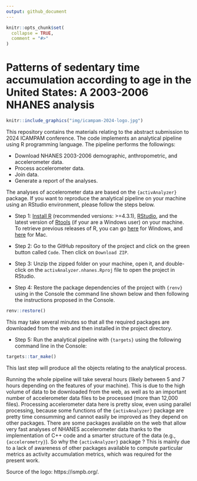 ```yaml
---
output: github_document
---
```


<!-- README.md is generated from README.Rmd. Please edit that file -->

```r
knitr::opts_chunk$set(
  collapse = TRUE,
  comment = "#>"
)
```

# Patterns of sedentary time accumulation according to age in the United States: A 2003-2006 NHANES analysis

<!-- badges: start -->
<!-- badges: end -->

```r
knitr::include_graphics("img/icampam-2024-logo.jpg")
```

This repository contains the materials relating to the abstract submission to 2024 ICAMPAM conference. The code implements an analytical pipeline using R programming language. The pipeline performs the followings:

* Download NHANES 2003-2006 demographic, anthropometric, and accelerometer data.
* Process accelerometer data.
* Join data.
* Generate a report of the analyses.

The analyses of accelerometer data are based on the `{activAnalyzer}` package. If you want to reproduce the analytical pipeline on your machine using an RStudio environment, please follow the steps below.

* Step 1: [Install R](https://cran.rstudio.com/) (recommended versions: >=4.3.1), [RStudio](https://posit.co/download/rstudio-desktop/), and the latest version of [Rtools](https://cran.r-project.org/bin/windows/Rtools/)  (if your are a Windows user) on your machine. To retrieve previous releases of R, you can go [here](https://cran.r-project.org/bin/windows/base/old/) for Windows, and [here](https://cran.r-project.org/bin/macosx/) for Mac.

* Step 2: Go to the GitHub repository of the project and click on the green button called `Code`. Then click on `Download ZIP`. 

* Step 3: Unzip the zipped folder on your machine, open it, and double-click  on the `activAnalyzer.nhanes.Rproj` file to open the project in RStudio.

* Step 4: Restore the package dependencies of the project with `{renv}` using in the Console the command line shown below and then following the instructions proposed in the Console.

```r
renv::restore()
```

This may take several minutes so that all the required packages are downloaded from the web and then installed in the project directory.

* Step 5: Run the analytical pipeline with `{targets}` using the following command line in the Console:
```r
targets::tar_make()
```

This last step will produce all the objects relating to the analytical process.


Running the whole pipeline will take several hours (likely between 5 and 7 hours depending on the features of your machine). This is due to the high volume of data to be downloaded from the web, as well as to an important number of accelerometer data files to be processed (more than 12,000 files). Processing accelerometer data here is pretty slow, even using parallel processing, because some functions of the `{activAnalyzer}` package are pretty time consumming and cannot easily be improved as they depend on other packages. There are some packages available on the web that allow very fast analyses of NHANES accelerometer data thanks to the implementation of C++ code and a smarter structure of the data (e.g., `{accelerometry}`). So why the `{activAnalyzer}` package ? This is mainly due to a lack of awareness of other packages available to compute particular metrics as activity accumulation metrics, which was required for the present work.


Source of the logo: https://ismpb.org/.

